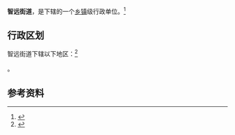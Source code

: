 {{中国乡级行政区|37/01/02/013/000}}

'''智远街道'''，是{{PRC admin/fullname|37/01/02/013/000|3}}下辖的一个[[乡镇|乡镇]]级行政单位。<ref>{{PRC admin/ref sgc|{{PRC admin/parent|37/01/02/013/000}}}}</ref>

== 行政区划 ==

智远街道下辖以下地区：<ref>{{PRC admin/ref sgc|37/01/02/013/000}}</ref>

{{PRC admin/children|37/01/02/013/000}}。

== 参考资料 ==

{{reflist}}

{{行政区划小作品}}
{{PRC admin/navcat|37/01/02/013/000}}